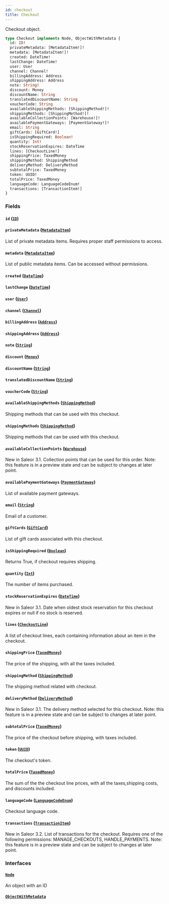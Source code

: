 ```yaml
---
id: checkout
title: Checkout
---
```



Checkout object.

```graphql
type Checkout implements Node, ObjectWithMetadata {
  id: ID!
  privateMetadata: [MetadataItem!]!
  metadata: [MetadataItem!]!
  created: DateTime!
  lastChange: DateTime!
  user: User
  channel: Channel!
  billingAddress: Address
  shippingAddress: Address
  note: String!
  discount: Money
  discountName: String
  translatedDiscountName: String
  voucherCode: String
  availableShippingMethods: [ShippingMethod!]!
  shippingMethods: [ShippingMethod!]!
  availableCollectionPoints: [Warehouse!]!
  availablePaymentGateways: [PaymentGateway!]!
  email: String
  giftCards: [GiftCard!]
  isShippingRequired: Boolean!
  quantity: Int!
  stockReservationExpires: DateTime
  lines: [CheckoutLine!]
  shippingPrice: TaxedMoney
  shippingMethod: ShippingMethod
  deliveryMethod: DeliveryMethod
  subtotalPrice: TaxedMoney
  token: UUID!
  totalPrice: TaxedMoney
  languageCode: LanguageCodeEnum!
  transactions: [TransactionItem!]
}
```


### Fields

#### `id` ([`ID`](../../../developer/api-reference/scalars/id))




#### `privateMetadata` ([`MetadataItem`](../../../developer/api-reference/objects/metadata-item))

List of private metadata items. Requires proper staff permissions to access.


#### `metadata` ([`MetadataItem`](../../../developer/api-reference/objects/metadata-item))

List of public metadata items. Can be accessed without permissions.


#### `created` ([`DateTime`](../../../developer/api-reference/scalars/date-time))




#### `lastChange` ([`DateTime`](../../../developer/api-reference/scalars/date-time))




#### `user` ([`User`](../../../developer/api-reference/objects/user))




#### `channel` ([`Channel`](../../../developer/api-reference/objects/channel))




#### `billingAddress` ([`Address`](../../../developer/api-reference/objects/address))




#### `shippingAddress` ([`Address`](../../../developer/api-reference/objects/address))




#### `note` ([`String`](../../../developer/api-reference/scalars/string))




#### `discount` ([`Money`](../../../developer/api-reference/objects/money))




#### `discountName` ([`String`](../../../developer/api-reference/scalars/string))




#### `translatedDiscountName` ([`String`](../../../developer/api-reference/scalars/string))




#### `voucherCode` ([`String`](../../../developer/api-reference/scalars/string))




#### `availableShippingMethods` ([`ShippingMethod`](../../../developer/api-reference/objects/shipping-method))

Shipping methods that can be used with this checkout.


#### `shippingMethods` ([`ShippingMethod`](../../../developer/api-reference/objects/shipping-method))

Shipping methods that can be used with this checkout.


#### `availableCollectionPoints` ([`Warehouse`](../../../developer/api-reference/objects/warehouse))

New in Saleor 3.1. Collection points that can be used for this order. Note: this feature is in a preview state and can be subject to changes at later point.


#### `availablePaymentGateways` ([`PaymentGateway`](../../../developer/api-reference/objects/payment-gateway))

List of available payment gateways.


#### `email` ([`String`](../../../developer/api-reference/scalars/string))

Email of a customer.


#### `giftCards` ([`GiftCard`](../../../developer/api-reference/objects/gift-card))

List of gift cards associated with this checkout.


#### `isShippingRequired` ([`Boolean`](../../../developer/api-reference/scalars/boolean))

Returns True, if checkout requires shipping.


#### `quantity` ([`Int`](../../../developer/api-reference/scalars/int))

The number of items purchased.


#### `stockReservationExpires` ([`DateTime`](../../../developer/api-reference/scalars/date-time))

New in Saleor 3.1. Date when oldest stock reservation for this checkout  expires or null if no stock is reserved.


#### `lines` ([`CheckoutLine`](../../../developer/api-reference/objects/checkout-line))

A list of checkout lines, each containing information about an item in the checkout.


#### `shippingPrice` ([`TaxedMoney`](../../../developer/api-reference/objects/taxed-money))

The price of the shipping, with all the taxes included.


#### `shippingMethod` ([`ShippingMethod`](../../../developer/api-reference/objects/shipping-method))

The shipping method related with checkout.


#### `deliveryMethod` ([`DeliveryMethod`](../../../developer/api-reference/unions/delivery-method))

New in Saleor 3.1. The delivery method selected for this checkout. Note: this feature is in a preview state and can be subject to changes at later point.


#### `subtotalPrice` ([`TaxedMoney`](../../../developer/api-reference/objects/taxed-money))

The price of the checkout before shipping, with taxes included.


#### `token` ([`UUID`](../../../developer/api-reference/scalars/uuid))

The checkout's token.


#### `totalPrice` ([`TaxedMoney`](../../../developer/api-reference/objects/taxed-money))

The sum of the the checkout line prices, with all the taxes,shipping costs, and discounts included.


#### `languageCode` ([`LanguageCodeEnum`](../../../developer/api-reference/enums/language-code-enum))

Checkout language code.


#### `transactions` ([`TransactionItem`](../../../developer/api-reference/objects/transaction-item))

New in Saleor 3.2. List of transactions for the checkout. Requires one of the following permissions: MANAGE_CHECKOUTS, HANDLE_PAYMENTS. Note: this feature is in a preview state and can be subject to changes at later point.


### Interfaces

#### [`Node`](../../../developer/api-reference/interfaces/node) 

An object with an ID


#### [`ObjectWithMetadata`](../../../developer/api-reference/interfaces/object-with-metadata) 






